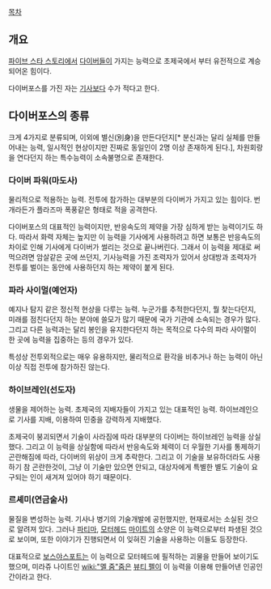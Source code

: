 [[목차]]
== 개요 ==
[[파이브 스타 스토리]]에서 [[다이버]]들이 가지는 능력으로 초제국에서 부터 유전적으로 계승되어온 힘이다.

다이버포스를 가진 자는 [[기사]]보다 수가 적다고 한다.

== 다이버포스의 종류 ==
크게 4가지로 분류되며, 이외에 별신(別身)을 만든다던지[* 분신과는 달리 실체를 만들어내는 능력, 일시적인 현상이지만 진짜로 동일인이 2명 이상 존재하게 된다.], 차원회랑을 연다던지 하는 특수능력이 소속불명으로 존재한다.

=== 다이버 파워(마도사) ===
물리적으로 적용하는 능력. 전투에 참가하는 대부분의 다이버가 가지고 있는 힘이다. 번개라든가 플라즈마 폭풍같은 형태로 적을 공격한다.

다이버포스의 대표적인 능력이지만, 반응속도의 제약을 가장 심하게 받는 능력이기도 하다. 따라서 화력 자체는 높지만 이 능력을 기사에게 사용하려고 하면 보통은 반응속도의 차이로 인해 기사에게 다이버가 썰리는 것으로 끝나버린다. 그래서 이 능력을 제대로 써먹으려면 암살같은 곳에 쓰던지, 기사능력을 가진 조력자가 있어서 상대방과 조력자가 전투를 벌이는 동안에 사용하던지 하는 제약이 붙게 된다.

=== 파라 사이멀(예언자) ===
예지나 탐지 같은 정신적 현상을 다루는 능력. 누군가를 추적한다던지, 뭘 찾는다던지, 미래를 점친다던지 하는 분야에 쓸모가 많기 때문에 국가 기관에 소속되는 경우가 많다. 그리고 다른 능력과는 달리 봉인을 유지한다던지 하는 목적으로 다수의 파라 사이멀이 한 곳에 능력을 집중하는 등의 경우가 있다.

특성상 전투외적으로는 매우 유용하지만, 물리적으로 환각을 비추거나 하는 능력이 아닌 이상 직접 전투에 참가하진 않는다.

=== 하이브레인(선도자) ===
생물을 제어하는 능력. 초제국의 지배자들이 가지고 있는 대표적인 능력. 하이브레인으로 기사를 지배, 이용하여 민중을 강력하게 지배했다.

초제국이 붕괴되면서 기술이 사라짐에 따라 대부분의 다이버는 하이브레인 능력을 상실했다. 그리고 이 능력을 상실함에 따라서 반응속도와 체력이 더 우월한 기사를 통제하기 곤란해짐에 따라, 다이버의 위상이 크게 추락한다. 그리고 이 기술을 보유하더라도 사용하기 참 곤란한것이, 그냥 이 기술만 있으면 안되고, 대상자에게 특별한 별도 기술이 요구되는 인이 새겨져 있어야 하기 때문이다.

=== 르셰미(연금술사) ===
물질을 변성하는 능력. 기사나 병기의 기술개발에 공헌했지만, 현재로서는 소실된 것으로 알려져 있다. 그러나 [[파티마]], [[모터헤드]] [[마이트]]의 소양은 이 능력으로부터 파생된 것으로 보이며, 또한 이야기가 진행되면서 이 잊혀진 기술을 사용하는 이들도 등장한다. 

대표적으로 [[보스야스포트]]는 이 능력으로 모터헤드에 필적하는 괴물을 만들어 보이기도 했으며, 미라쥬 나이트인 [[wiki:"멜 줌"줌]]은 [[뷰티 펠]]이 이 능력을 이용해 만들어낸 인공인간이라고 한다.

